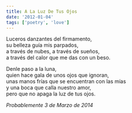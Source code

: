 ```yaml
---
title: A La Luz De Tus Ojos
date: '2012-01-04'
tags: ['poetry', 'love']
---
```


<div className="italic">
Luceros danzantes del firmamento,<br/>
su belleza guía mis parpados,<br/>
a través de nubes, a través de sueños,<br/>
a través del calor que me das con un beso.<br/>

Denle paso a la luna,<br/>
quien hace gala de unos ojos que ignoran,<br/>
unas manos frías que se encuentran con las mías<br/>
y una boca que calla nuestro amor,<br/>
pero que no apaga la luz de tus ojos.<br/>
</div>

*Probablemente 3 de Marzo de 2014*
